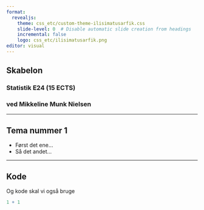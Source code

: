 ```yaml
---
format: 
  revealjs:
    theme: css_etc/custom-theme-ilisimatusarfik.css
    slide-level: 0  # Disable automatic slide creation from headings
    incremental: false 
    logo: css_etc/ilisimatusarfik.png
editor: visual
---
```


::: center
# Skabelon

### Statistik E24 (15 ECTS)

### ved Mikkeline Munk Nielsen
:::

------------------------------------------------------------------------

## Tema nummer 1

-   Først det ene...
-   Så det andet...

------------------------------------------------------------------------

## Kode

Og kode skal vi også bruge

```r
1 + 1
```

